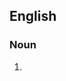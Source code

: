 {{also|halachas}}

==English==

===Noun===
{{head|en|noun plural form}}

# {{plural of|Halacha|lang=en}}